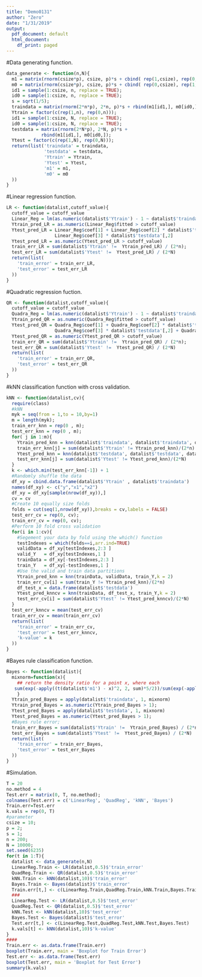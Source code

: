 ```yaml
---
title: "Demo0131"
author: "Zero"
date: "1/31/2019"
output:
  pdf_document: default
  html_document:
    df_print: paged
---
```

#Data generating function.
```R
data_generate <- function(n,N){
  m1 = matrix(rnorm(csize*p), csize, p)*s + cbind( rep(1,csize), rep(0,csize));
  m0 = matrix(rnorm(csize*p), csize, p)*s + cbind( rep(0,csize), rep(1,csize));
  id1 = sample(1:csize, n, replace = TRUE);
  id0 = sample(1:csize, n, replace = TRUE);
  s = sqrt(1/5);                            
  traindata = matrix(rnorm(2*n*p), 2*n, p)*s + rbind(m1[id1,], m0[id0,]);
  Ytrain = factor(c(rep(1,n), rep(0,n)));
  id1 = sample(1:csize, N, replace = TRUE);
  id0 = sample(1:csize, N, replace = TRUE); 
  testdata = matrix(rnorm(2*N*p), 2*N, p)*s + 
             rbind(m1[id1,], m0[id0,]);
  Ytest = factor(c(rep(1,N), rep(0,N)));
  return(list('traindata' = traindata,
              'testdata' = testdata,
              'Ytrain' = Ytrain,
              'Ytest' = Ytest,
              'm1' = m1,
              'm0' = m0
  ))
}
```
#Linear regression function.
```R
LR <- function(datalist,cutoff_value){
  cutoff_value = cutoff_value
  Linear_Reg = lm(as.numeric(datalist$'Ytrain') - 1 ~ datalist$'traindata')
  Ytrain_pred_LR = as.numeric(Linear_Reg$fitted > cutoff_value)
  Ytest_pred_LR = Linear_Reg$coef[1] + Linear_Reg$coef[2] * datalist$'testdata'[,1] + 
                  Linear_Reg$coef[3] * datalist$'testdata'[,2]
  Ytest_pred_LR = as.numeric(Ytest_pred_LR > cutoff_value)
  train_err_LR = sum(datalist$'Ytrain' !=  Ytrain_pred_LR) / (2*n);
  test_err_LR = sum(datalist$'Ytest' !=  Ytest_pred_LR) / (2*N)
  return(list(
    'train_error' = train_err_LR,
    'test_error' = test_err_LR
  ))
}
```
#Quadratic regression fuction.
```R
QR <- function(datalist,cutoff_value){
  cutoff_value = cutoff_value
  Quadra_Reg = lm(as.numeric(datalist$'Ytrain') - 1 ~ datalist$'traindata' + I(datalist$'traindata'[, 1]^2)  )
  Ytrain_pred_QR = as.numeric(Quadra_Reg$fitted > cutoff_value)
  Ytest_pred_QR = Quadra_Reg$coef[1] + Quadra_Reg$coef[2] * datalist$'testdata'[,1] + 
                  Quadra_Reg$coef[3] * datalist$'testdata'[,2] + Quadra_Reg$coef[4] * datalist$'testdata'[, 1]^2
  Ytest_pred_QR = as.numeric(Ytest_pred_QR > cutoff_value)
  train_err_QR = sum(datalist$'Ytrain' !=  Ytrain_pred_QR) / (2*n);
  test_err_QR = sum(datalist$'Ytest' !=  Ytest_pred_QR) / (2*N)
  return(list(
    'train_error' = train_err_QR,
    'test_error' = test_err_QR
  ))
}
```
#kNN classification function with cross validation.
```R
kNN <- function(datalist,cv){
  require(class)
  #kNN
  myk = seq(from = 1,to = 10,by=1)
  m = length(myk);
  train_err_knn = rep(0 , m);
  test_err_knn = rep(0 , m);
  for( j in 1:m){
    Ytrain_pred_knn = knn(datalist$'traindata', datalist$'traindata', datalist$'Ytrain', k = myk[j])
    train_err_knn[j] = sum(datalist$'Ytrain' != Ytrain_pred_knn)/(2*n)
    Ytest_pred_knn = knn(datalist$'testdata', datalist$'testdata', datalist$'Ytest',k = myk[j])
    test_err_knn[j] = sum(datalist$'Ytest' != Ytest_pred_knn)/(2*N)
  }
  k <- which.min(test_err_knn[-1]) + 1
  #Randomly shuffle the data
  df_xy = cbind.data.frame(datalist$'Ytrain' , datalist$'traindata')
  names(df_xy) <- c("y","x1","x2")
  df_xy = df_xy[sample(nrow(df_xy)),]
  cv = cv
  #Create 10 equally size folds
  folds = cut(seq(1,nrow(df_xy)),breaks = cv,labels = FALSE)
  test_err_cv = rep(0, cv);
  train_err_cv = rep(0, cv);
  #Perform 10 fold cross validation
  for(i in 1:cv){
    #Segement your data by fold using the which() function 
    testIndexes = which(folds==i,arr.ind=TRUE)
    validData = df_xy[testIndexes,2:3 ]
    valid_Y   = df_xy[testIndexes,1 ]
    trainData = df_xy[-testIndexes,2:3 ]
    train_Y   = df_xy[-testIndexes,1 ]
    #Use the valid and train data partitions  
    Ytrain_pred_knn = knn(trainData, validData, train_Y,k = 2)
    train_err_cv[i] = sum(train_Y != Ytrain_pred_knn)/(2*n)
    df_test_x = data.frame(datalist$'testdata')
    Ytest_pred_knncv = knn(trainData, df_test_x, train_Y,k = 2)
    test_err_cv[i] = sum(datalist$'Ytest' != Ytest_pred_knncv)/(2*N)
  }
  test_err_knncv = mean(test_err_cv)
  train_err_cv = mean(train_err_cv)
  return(list(
    'train_error' = train_err_cv,
    'test_error' = test_err_knncv,
    'k-value' = k
  ))
}
```
#Bayes rule classification function.
```R
Bayes <- function(datalist){
  mixnorm=function(x){
    ## return the density ratio for a point x, where each 
   sum(exp(-apply((t(datalist$'m1') - x)^2, 2, sum)*5/2))/sum(exp(-apply((t(datalist$'m0') - x)^2, 2, sum)*5/2))
    }
  Ytrain_pred_Bayes = apply(datalist$'traindata', 1, mixnorm)
  Ytrain_pred_Bayes = as.numeric(Ytrain_pred_Bayes > 1);
  Ytest_pred_Bayes = apply(datalist$'testdata', 1, mixnorm)
  Ytest_pred_Bayes = as.numeric(Ytest_pred_Bayes > 1);
  #Bayes rule error; 
  train_err_Bayes = sum(datalist$'Ytrain' !=  Ytrain_pred_Bayes) / (2*n)
  test_err_Bayes = sum(datalist$'Ytest' !=  Ytest_pred_Bayes) / (2*N)
  return(list(
    'train_error' = train_err_Bayes,
    'test_error' = test_err_Bayes
  ))
}
```
#Simulation.
```R
T = 20
no.method = 4
Test.err = matrix(0, T, no.method); 
colnames(Test.err) = c('LinearReg', 'QuadReg', 'kNN', 'Bayes') 
Train.err=Test.err
k.vals = rep(0, T)
#parameter
csize = 10;        
p = 2;      
s = 1;
n = 200;
N = 10000;
set.seed(6235)
for(t in 1:T){
  datalist <- data_generate(n,N)
  LinearReg.Train <- LR(datalist,0.5)$'train_error'
  QuadReg.Train <- QR(datalist,0.5)$'train_error'
  kNN.Train <- kNN(datalist,10)$'train_error'
  Bayes.Train <- Bayes(datalist)$'train_error'
  Train.err[t,] <- c(LinearReg.Train,QuadReg.Train,kNN.Train,Bayes.Train)
  ###
  LinearReg.Test <- LR(datalist,0.5)$'test_error'
  QuadReg.Test <- QR(datalist,0.5)$'test_error'
  kNN.Test <- kNN(datalist,10)$'test_error'
  Bayes.Test <- Bayes(datalist)$'test_error'
  Test.err[t,] <- c(LinearReg.Test,QuadReg.Test,kNN.Test,Bayes.Test)
  k.vals[t] <- kNN(datalist,10)$'k-value'
}
####
Train.err <- as.data.frame(Train.err)
boxplot(Train.err, main = 'Boxplot for Train Error')
Test.err <- as.data.frame(Test.err)
boxplot(Test.err, main = 'Boxplot for Test Error')
summary(k.vals)
```